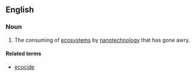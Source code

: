 ==English==

===Noun===
{{en-noun|-}}

# The consuming of [[ecosystems]] by [[nanotechnology]] that has gone awry.

====Related terms====
* [[ecocide]]
